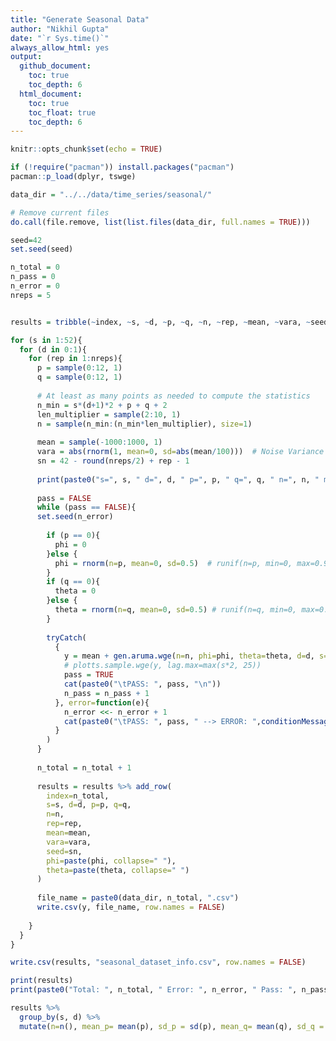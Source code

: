 ```yaml
---
title: "Generate Seasonal Data"
author: "Nikhil Gupta"
date: "`r Sys.time()`"
always_allow_html: yes
output:
  github_document:
    toc: true
    toc_depth: 6
  html_document:
    toc: true
    toc_float: true
    toc_depth: 6
---
```



```r
knitr::opts_chunk$set(echo = TRUE)
```


```r
if (!require("pacman")) install.packages("pacman")
pacman::p_load(dplyr, tswge)
```

```r
data_dir = "../../data/time_series/seasonal/"
```


```r
# Remove current files
do.call(file.remove, list(list.files(data_dir, full.names = TRUE)))
```

```r
seed=42
set.seed(seed)

n_total = 0
n_pass = 0
n_error = 0
nreps = 5


results = tribble(~index, ~s, ~d, ~p, ~q, ~n, ~rep, ~mean, ~vara, ~seed, ~phi, ~theta)

for (s in 1:52){   
  for (d in 0:1){
    for (rep in 1:nreps){
      p = sample(0:12, 1)
      q = sample(0:12, 1)
      
      # At least as many points as needed to compute the statistics
      n_min = s*(d+1)*2 + p + q + 2
      len_multiplier = sample(2:10, 1)
      n = sample(n_min:(n_min*len_multiplier), size=1)
      
      mean = sample(-1000:1000, 1)
      vara = abs(rnorm(1, mean=0, sd=abs(mean/100)))  # Noise Variance
      sn = 42 - round(nreps/2) + rep - 1 
      
      print(paste0("s=", s, " d=", d, " p=", p, " q=", q, " n=", n, " mean=", mean, " vara=", vara, " rep=",  rep, " sn=",  sn))
      
      pass = FALSE
      while (pass == FALSE){
      set.seed(n_error)
      
        if (p == 0){
          phi = 0
        }else {
          phi = rnorm(n=p, mean=0, sd=0.5)  # runif(n=p, min=0, max=0.99)
        }
        if (q == 0){
          theta = 0
        }else {
          theta = rnorm(n=q, mean=0, sd=0.5) # runif(n=q, min=0, max=0.99)
        }
        
        tryCatch(
          {
            y = mean + gen.aruma.wge(n=n, phi=phi, theta=theta, d=d, s=s, vara=vara, sn=sn, plot=FALSE)
            # plotts.sample.wge(y, lag.max=max(s*2, 25))
            pass = TRUE
            cat(paste0("\tPASS: ", pass, "\n"))
            n_pass = n_pass + 1
          }, error=function(e){
            n_error <<- n_error + 1
            cat(paste0("\tPASS: ", pass, " --> ERROR: ",conditionMessage(e), "\n"))
          }
        )
      }
      
      n_total = n_total + 1
      
      results = results %>% add_row(
        index=n_total,
        s=s, d=d, p=p, q=q,
        n=n,
        rep=rep,
        mean=mean,
        vara=vara,
        seed=sn,
        phi=paste(phi, collapse=" "),
        theta=paste(theta, collapse=" ")
      ) 
      
      file_name = paste0(data_dir, n_total, ".csv")
      write.csv(y, file_name, row.names = FALSE)
      
    }
  }
}

```

```r
write.csv(results, "seasonal_dataset_info.csv", row.names = FALSE)
```

```r
print(results)
print(paste0("Total: ", n_total, " Error: ", n_error, " Pass: ", n_pass))
```

```r
results %>% 
  group_by(s, d) %>% 
  mutate(n=n(), mean_p= mean(p), sd_p = sd(p), mean_q= mean(q), sd_q = sd(q))
```


